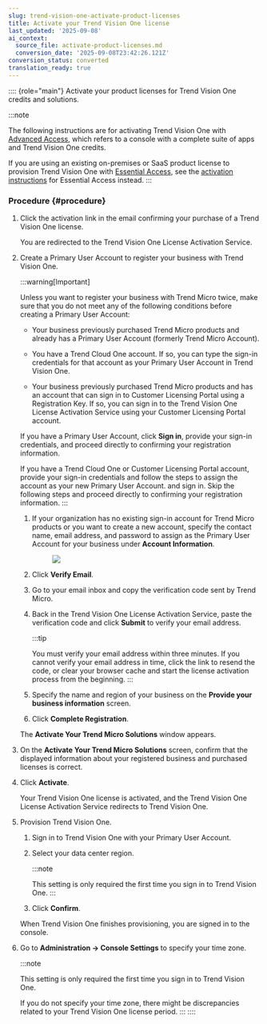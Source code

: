 ```yaml
---
slug: trend-vision-one-activate-product-licenses
title: Activate your Trend Vision One license
last_updated: '2025-09-08'
ai_context:
  source_file: activate-product-licenses.md
  conversion_date: '2025-09-08T23:42:26.121Z'
conversion_status: converted
translation_ready: true
---
```


:::: {role="main"}
Activate your product licenses for Trend Vision One credits and solutions.

:::note

The following instructions are for activating Trend Vision One with [Advanced Access](advanced-access.mdx), which refers to a console with a complete suite of apps and Trend Vision One credits.

If you are using an existing on-premises or SaaS product license to provision Trend Vision One with [Essential Access](essential-access.mdx), see the [activation instructions](activating-essential-access.mdx) for Essential Access instead.
:::

### Procedure {#procedure}

1.  Click the activation link in the email confirming your purchase of a Trend Vision One license.

    You are redirected to the Trend Vision One License Activation Service.

2.  Create a Primary User Account to register your business with Trend Vision One.

    :::warning[Important]

    Unless you want to register your business with Trend Micro twice, make sure that you do not meet any of the following conditions before creating a Primary User Account:

    - Your business previously purchased Trend Micro products and already has a Primary User Account (formerly Trend Micro Account).

    - You have a Trend Cloud One account. If so, you can type the sign-in credentials for that account as your Primary User Account in Trend Vision One.

    - Your business previously purchased Trend Micro products and has an account that can sign in to Customer Licensing Portal using a Registration Key. If so, you can sign in to the Trend Vision One License Activation Service using your Customer Licensing Portal account.

    If you have a Primary User Account, click **Sign in**, provide your sign-in credentials, and proceed directly to confirming your registration information.

    If you have a Trend Cloud One or Customer Licensing Portal account, provide your sign-in credentials and follow the steps to assign the account as your new Primary User Account. and sign in. Skip the following steps and proceed directly to confirming your registration information.
    :::

    1.  If your organization has no existing sign-in account for Trend Micro products or you want to create a new account, specify the contact name, email address, and password to assign as the Primary User Account for your business under **Account Information**.

        <figure>
        <img src="./images/CreatePrimaryUserAccount=a9dbd12b-ea05-40d6-90b9-2cd868261d58.webp" />
        </figure>

    2.  Click **Verify Email**.

    3.  Go to your email inbox and copy the verification code sent by Trend Micro.

    4.  Back in the Trend Vision One License Activation Service, paste the verification code and click **Submit** to verify your email address.

        :::tip

        You must verify your email address within three minutes. If you cannot verify your email address in time, click the link to resend the code, or clear your browser cache and start the license activation process from the beginning.
        :::

    5.  Specify the name and region of your business on the **Provide your business information** screen.

    6.  Click **Complete Registration**.

    The **Activate Your Trend Micro Solutions** window appears.

3.  On the **Activate Your Trend Micro Solutions** screen, confirm that the displayed information about your registered business and purchased licenses is correct.

4.  Click **Activate**.

    Your Trend Vision One license is activated, and the Trend Vision One License Activation Service redirects to Trend Vision One.

5.  Provision Trend Vision One.

    1.  Sign in to Trend Vision One with your Primary User Account.

    2.  Select your data center region.

        :::note

        This setting is only required the first time you sign in to Trend Vision One.
        :::

    3.  Click **Confirm**.

    When Trend Vision One finishes provisioning, you are signed in to the console.

6.  Go to **Administration → Console Settings** to specify your time zone.

    :::note

    This setting is only required the first time you sign in to Trend Vision One.

    If you do not specify your time zone, there might be discrepancies related to your Trend Vision One license period.
    :::
::::
